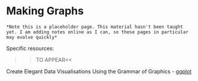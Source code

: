 # Making Graphs

```block
*Note this is a placeholder page. This material hasn't been taught yet. I am adding notes online as I can, so these pages in particular may evolve quickly*
```

Specific resources:
  
  >>TO APPEAR<<
  
  Create Elegant Data Visualisations Using the Grammar of Graphics - [ggplot](https://ggplot2.tidyverse.org/)